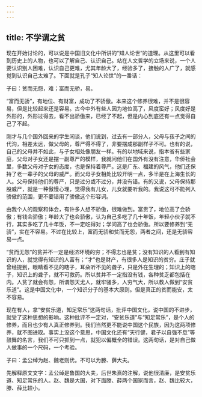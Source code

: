 ```yaml
---
---
---
```

title: 不学谓之贫
---




现在开始讨论的，可以说是中国旧文化中所讲的“知人论世”的道理。从这里可以看到历史上的人物，也可以了解自己、认识自己。站在人文哲学的立场来说，一个人要认识别人困难，认识自己更难，尤其年龄大了，经验多了，接触的人广了，就感觉到认识自己太难了。下面就是孔子“知人论世”的一番话：

子曰：贫而无怨，难；富而无骄，易。

“富而无骄”，有地位、有财富，成功了不骄傲。本来这个修养很难，并不是很容易，但是比较起来还是容易。古今中外有些人因为地位高了，风度蛮好；风度好是外形的，外形过得去，看不出骄傲来，已经了不起，但是内心到底还有一点觉得自己了不起。

刚才与几个国外回来的学生闲谈，他们说到，过去有一部分人，父母与孩子之间的代沟，相差太远，做父母的，尊严得不得了，非要摆成那副样子不可。也有的说，自己的父母并不如此，与子女相处像朋友一样。有的以地域来说，指本省有些家庭，父母对子女还是摆一副尊严的模样，我就问他们在国外有没有注意，华侨社会里，多数父母对子女的态度，也是保持着尊严。这是广东、福建的风气，他们还保持了老一辈子的父母的威严。而父母子女相处比较开明一点，多半是在上海生长的人。父母保持他们的尊严，只是过分或不过分，并没有错。有的又说，父母保持那股威严，就是一种傲慢心理，觉得我有儿女，儿女就要听我的。我说这可不能列入骄傲的范围，更不要错用了骄傲这个形容词。

由我个人的观察和体会，有许多人想不骄傲，很难做到。富贵了，地位高了会骄傲；有钱会骄傲；年龄大了也会骄傲，认为自己多吃了几十年饭，年轻小伙子就不行，其实多吃了几十年饭，不一定吃得对；学问高了也会骄傲。所以要修养到“无骄”，实在不容易。不过在比较上，富而无骄和贫而无怨，两者之间，还是无骄容易一点。

“贫而无怨”的贫并不一定是经济环境的穷；不得志也是贫；没有知识的人看到有知识的人，就觉得有知识的人富有；“才”也是财产，有很多人是知识的贫穷。庄子就曾经提到，眼睛看不见的瞎子，耳朵听不见的聋子，只是外在生理的；知识上的瞎子，知识上的聋子，就不可救药。所以贫并不一定指没有钱，各种贫乏都包括在内。人贫了就会有怨，所谓怨天尤人，就牢骚多，人穷气大，所以教人做到“安贫乐道”。这是中国文化中，一个知识分子的基本大原则。但是真正的贫而能安，太不容易。

现在有人，拿“安贫乐道，知足常乐”这两句话，批评中国文化，说中国的不进步，就受了这种思想的影响。这种批评不一定对，“安贫乐道”与“知足常乐”，是个人的修养，而且也少有人真正修养到。我们当然更不能说中国这个民族，因为这两项修养，就不图进取。事实上没这个意思，中国文化还有“天行健，君子以自强不息”等鼓舞的名言，我们不可只抓到一点，就犯以偏概全的错误。这两句话，是对自己做人做事的一个尺码，一个考验。

子曰：孟公绰为赵、魏老则优。不可以为滕、薛大夫。

先解释原文文字：孟公绰是鲁国的大夫，后世朱熹的注解，说他很清廉，是安贫乐道、知足常乐的人。赵、魏是大国，对下面滕、薛两个国家而言，赵、魏比较大，滕、薛比较小。